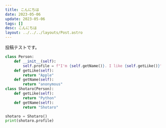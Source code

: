 ```yaml
---
title: こんにちは
date: 2023-05-06
update: 2023-05-06
tags: []
desc: こんにちは
layout: ../../../layouts/Post.astro
---
```

投稿テストです。
```python
class Person:
    def __init__(self):
        self.profile = f"I'm {self.getName()}. I like {self.getLike()}"
    def getLike(self):
        return "Apple"
    def getName(self):
        return "anonymous"
class Shotaro(Person):
    def getLike(self):
        return "Python"
    def getName(self):
        return "Shotaro"

shotaro = Shotaro()
print(shotaro.profile)
```
